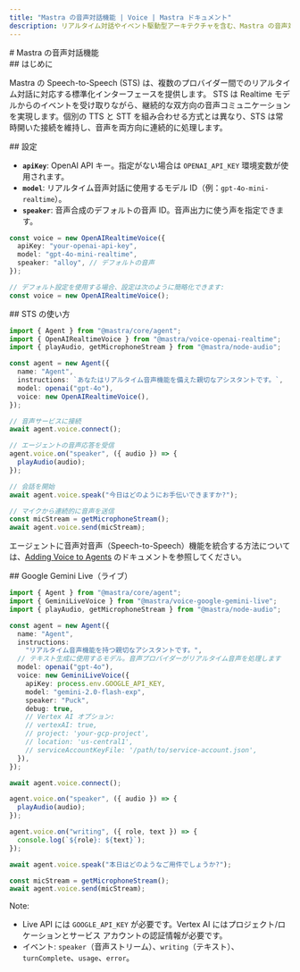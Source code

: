 ```yaml
---
title: "Mastra の音声対話機能 | Voice | Mastra ドキュメント"
description: リアルタイム対話やイベント駆動型アーキテクチャを含む、Mastra の音声対話機能の概要です。
---
```


<div id="speech-to-speech-capabilities-in-mastra">
  # Mastra の音声対話機能
</div>

<div id="introduction">
  ## はじめに
</div>

Mastra の Speech-to-Speech (STS) は、複数のプロバイダー間でのリアルタイム対話に対応する標準化インターフェースを提供します。
STS は Realtime モデルからのイベントを受け取りながら、継続的な双方向の音声コミュニケーションを実現します。個別の TTS と STT を組み合わせる方式とは異なり、STS は常時開いた接続を維持し、音声を両方向に連続的に処理します。

<div id="configuration">
  ## 設定
</div>

* **`apiKey`**: OpenAI API キー。指定がない場合は `OPENAI_API_KEY` 環境変数が使用されます。
* **`model`**: リアルタイム音声対話に使用するモデル ID（例：`gpt-4o-mini-realtime`）。
* **`speaker`**: 音声合成のデフォルトの音声 ID。音声出力に使う声を指定できます。

```typescript
const voice = new OpenAIRealtimeVoice({
  apiKey: "your-openai-api-key",
  model: "gpt-4o-mini-realtime",
  speaker: "alloy", // デフォルトの音声
});

// デフォルト設定を使用する場合、設定は次のように簡略化できます:
const voice = new OpenAIRealtimeVoice();
```


<div id="using-sts">
  ## STS の使い方
</div>

```typescript
import { Agent } from "@mastra/core/agent";
import { OpenAIRealtimeVoice } from "@mastra/voice-openai-realtime";
import { playAudio, getMicrophoneStream } from "@mastra/node-audio";

const agent = new Agent({
  name: "Agent",
  instructions: `あなたはリアルタイム音声機能を備えた親切なアシスタントです。`,
  model: openai("gpt-4o"),
  voice: new OpenAIRealtimeVoice(),
});

// 音声サービスに接続
await agent.voice.connect();

// エージェントの音声応答を受信
agent.voice.on("speaker", ({ audio }) => {
  playAudio(audio);
});

// 会話を開始
await agent.voice.speak("今日はどのようにお手伝いできますか?");

// マイクから連続的に音声を送信
const micStream = getMicrophoneStream();
await agent.voice.send(micStream);
```

エージェントに音声対音声（Speech-to-Speech）機能を統合する方法については、[Adding Voice to Agents](/docs/agents/adding-voice) のドキュメントを参照してください。


<div id="google-gemini-live-realtime">
  ## Google Gemini Live（ライブ）
</div>

```typescript
import { Agent } from "@mastra/core/agent";
import { GeminiLiveVoice } from "@mastra/voice-google-gemini-live";
import { playAudio, getMicrophoneStream } from "@mastra/node-audio";

const agent = new Agent({
  name: "Agent",
  instructions:
    "リアルタイム音声機能を持つ親切なアシスタントです。",
  // テキスト生成に使用するモデル。音声プロバイダーがリアルタイム音声を処理します
  model: openai("gpt-4o"),
  voice: new GeminiLiveVoice({
    apiKey: process.env.GOOGLE_API_KEY,
    model: "gemini-2.0-flash-exp",
    speaker: "Puck",
    debug: true,
    // Vertex AI オプション:
    // vertexAI: true,
    // project: 'your-gcp-project',
    // location: 'us-central1',
    // serviceAccountKeyFile: '/path/to/service-account.json',
  }),
});

await agent.voice.connect();

agent.voice.on("speaker", ({ audio }) => {
  playAudio(audio);
});

agent.voice.on("writing", ({ role, text }) => {
  console.log(`${role}: ${text}`);
});

await agent.voice.speak("本日はどのようなご用件でしょうか?");

const micStream = getMicrophoneStream();
await agent.voice.send(micStream);
```

Note:

* Live API には `GOOGLE_API_KEY` が必要です。Vertex AI にはプロジェクト/ロケーションとサービス アカウントの認証情報が必要です。
* イベント: `speaker`（音声ストリーム）、`writing`（テキスト）、`turnComplete`、`usage`、`error`。
